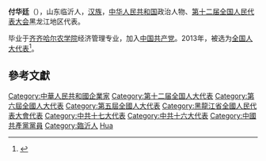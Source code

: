 '''付华廷'''（{{bd|1947年|10月|}}），山东临沂人，[[汉族|汉族]]，[[中华人民共和国|中华人民共和国]]政治人物、[[第十二届全国人民代表大会|第十二届全国人民代表大会]]黑龙江地区代表。

毕业于[[齐齐哈尔农学院|齐齐哈尔农学院]]经济管理专业，加入[[中国共产党|中国共产党]]。2013年，被选为[[全国人大代表|全国人大代表]]<ref>{{cite news|title=全国人大代表信息-付华廷|url=http://210.82.31.1:8084/delegate/viewDelegate.action?dbid=120535|accessdate=2013-03-28|newspaper=全国人大网|archive-url=https://web.archive.org/web/20160305225500/http://www.npc.gov.cn/delegate/viewDelegate.action?dbid=120535|archive-date=2016-03-05|dead-url=yes}}</ref>。

==參考文獻==
{{reflist}}
{{中国政治人物小作品}}
{{DEFAULTSORT:Fu付}}
[[Category:中華人民共和國企業家|Category:中華人民共和國企業家]]
[[Category:第十二届全国人大代表|Category:第十二届全国人大代表]]
[[Category:第六屆全國人大代表|Category:第六屆全國人大代表]]
[[Category:第五屆全國人大代表|Category:第五屆全國人大代表]]
[[Category:黑龍江省全國人民代表大會代表|Category:黑龍江省全國人民代表大會代表]]
[[Category:中共十七大代表|Category:中共十七大代表]]
[[Category:中共十六大代表|Category:中共十六大代表]]
[[Category:中國共產黨黨員|Category:中國共產黨黨員]]
[[Category:臨沂人|Category:臨沂人]]
[[Category:付姓|Hua]]